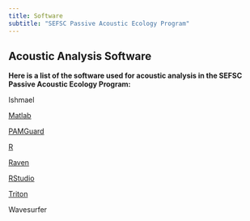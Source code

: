 ```yaml
---
title: Software
subtitle: "SEFSC Passive Acoustic Ecology Program"
---
```


## Acoustic Analysis Software

**Here is a list of the software used for acoustic analysis in the SEFSC Passive Acoustic Ecology Program:**


Ishmael

[Matlab](https://www.mathworks.com/help/install/ug/install-products-with-internet-connection.html)

[PAMGuard](https://www.pamguard.org/)

[R](https://www.r-project.org/)

[Raven](https://www.ravensoundsoftware.com/software/raven-pro/)

[RStudio](https://posit.co/download/rstudio-desktop/)

[Triton](https://github.com/MarineBioAcousticsRC/Triton)

Wavesurfer



<!-- A software section is required and should include the following information; -->

<!-- -   List of software you use and their applications (R, Matlab/Triton, Python, PAMGuard, Raven, etc.) -->
<!-- -   Software packages or tools your team has built (PAMPal, PAMmisc, Banter, PAMscapes, Driftwatch, etc.) -->
<!--     -   [SAEL example](https://sael-swfsc.github.io/SAEL-lab-manual/content/Analysis-software.html) -->
